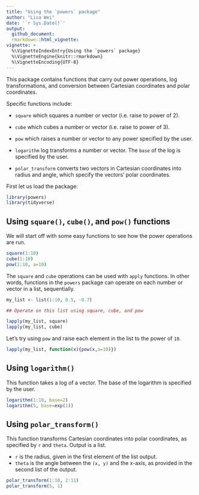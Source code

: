 ```yaml
---
title: "Using the `powers` package"
author: "Lisa Wei"
date: '`r Sys.Date()`'
output:
  github_document:
  rmarkdown::html_vignette:
vignette: >
  %\VignetteIndexEntry{Using the `powers` package}
  %\VignetteEngine{knitr::rmarkdown}
  %\VignetteEncoding{UTF-8}
---
```


This package contains functions that carry out power operations, log transformations, and conversion between Cartesian coordinates and polar coordinates.

Specific functions include:

  * `square` which squares a number or vector (i.e. raise to power of 2).

  * `cube` which cubes a number or vector (i.e. raise to power of 3).

  * `pow` which raises a number or vector to any power specified by the user.

  * `logarithm` log transforms a number or vector. The `base` of the log is specified by the user.

  * `polar_transform` converts two vectors in Cartesian coordinates into radius and angle, which specify the vectors' polar coordinates.
  

First let us load the package:
```r
library(powers)
library(tidyverse)
```

## Using `square()`, `cube()`, and `pow()` functions

We will start off with some easy functions to see how the power operations are run.

```r
square(1:10)
cube(1:10)
pow(1:10, a=10)
```

The `square` and `cube` operations can be used with `apply` functions. In other words, functions in the `powers` package can operate on each number or vector in a list, sequentially. 

```r
my_list <- list(1:10, 0.5, -0.7)

## Operate on this list using square, cube, and pow

lapply(my_list, square)
lapply(my_list, cube)
```

Let's try using `pow` and raise each element in the list to the power of `10`. 

```r
lapply(my_list, function(x){pow(x,a=10)})

```


## Using `logarithm()`

This function takes a log of a vector. The base of the logarithm is specified by the user.

```r
logarithm(1:10, base=2)
logarithm(5, base=exp(1))
```


## Using `polar_transform()`

This function transforms Cartesian coordinates into polar coordinates, as specified by `r` and `theta`. Output is a list.
  
  * `r` is the radius, given in the first element of the list output.
  * `theta` is the angle between the `(x, y)` and the x-axis, as provided in the second list of the output.

```r
polar_transform(1:10, 2:11)
polar_transform(5, 1)
```



